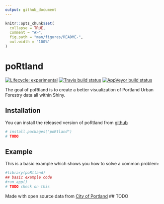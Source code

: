 ```yaml
---
output: github_document
---
```


<!-- README.md is generated from README.Rmd. Please edit that file -->

```r
knitr::opts_chunk$set(
  collapse = TRUE,
  comment = "#>",
  fig.path = "man/figures/README-",
  out.width = "100%"
)
```

# poRtland

<!-- badges: start -->
[![Lifecycle: experimental](https://img.shields.io/badge/lifecycle-experimental-orange.svg)](https://www.tidyverse.org/lifecycle/#experimental)
[![Travis build status](https://travis-ci.com/mxblsdl/poRtland.svg?branch=master)](https://travis-ci.com/mxblsdl/poRtland)
[![AppVeyor build status](https://ci.appveyor.com/api/projects/status/github/mxblsdl/poRtland?branch=master&svg=true)](https://ci.appveyor.com/project/mxblsdl/poRtland)
<!-- badges: end -->

The goal of poRtland is to create a better visualization of Portland Urban Forestry data all within Shiny.

## Installation

You can install the released version of poRtland from [github](#)

``` r
# install.packages("poRtland")
# TODO
```

## Example

This is a basic example which shows you how to solve a common problem:

```r
#library(poRtland)
## basic example code
#run_app()
# TODO check on this
```

Made with open source data from [City of Portland](#)
## TODO
